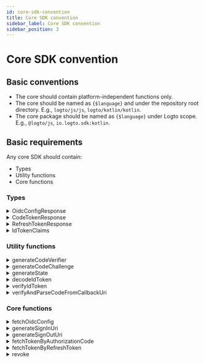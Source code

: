 ```yaml
---
id: core-sdk-convention
title: Core SDK convention
sidebar_label: Core SDK convention
sidebar_position: 3
---
```


# Core SDK convention

## Basic conventions

- The core should contain platform-independent functions only.
- The core should be named as `{$language}` and under the repository root directory. E.g., `logto/js/js`, `logto/kotlin/kotlin`.
- The core package should be named as `{$language}` under Logto scope. E.g., `@logto/js`, `io.logto.sdk:kotlin`.

## Basic requirements

Any core SDK should contain:

- Types
- Utility functions
- Core functions

### Types

<details>
  <summary>OidcConfigResponse</summary>

The configuration of the identity provider, which can be retrieved via `/oidc/.well-known/openid-configuration` API.

**Properties**

| Name                  | Type     |
| --------------------- | -------- |
| authorizationEndpoint | `string` |
| tokenEndpoint         | `string` |
| endSessionEndpoint    | `string` |
| revocationEndpoint    | `string` |
| jwksUri               | `string` |
| issuer                | `string` |

</details>

<details>
  <summary>CodeTokenResponse</summary>

The response data of `/oidc/token` (by authorization code).

**Properties**

| Name         | Type     | Required |
| ------------ | -------- | -------- |
| accessToken  | `string` | ✅       |
| refreshToken | `string` |          |
| idToken      | `string` | ✅       |
| scope        | `string` | ✅       |
| expiresIn    | `number` | ✅       |

</details>

<details>
  <summary>RefreshTokenResponse</summary>

The response data of `/oidc/token` (by refresh token) when refreshing tokens by a refresh token.

**Properties**

| Name         | Type     | Required |
| ------------ | -------- | -------- |
| accessToken  | `string` | ✅       |
| refreshToken | `string` | ✅       |
| idToken      | `string` |          |
| scope        | `string` | ✅       |
| expiresIn    | `number` | ✅       |

</details>

<details>
  <summary>IdTokenClaims</summary>

Claims carried by the id token.

**Properties**

| Name     | Type     | Required |
| -------- | -------- | -------- |
| sub      | `string` | ✅       |
| aud      | `string` | ✅       |
| exp      | `number` | ✅       |
| iat      | `number` | ✅       |
| iss      | `string` | ✅       |
| atHash   | `string` |          |
| username | `string` |          |
| name     | `string` |          |
| avatar   | `string` |          |

</details>

### Utility functions

<details>
  <summary>generateCodeVerifier</summary>

Generate a code verifier.  
The length of the code verifier is hardcoded as 64.  
The return value MUST be encrypted to an URL-safe base64 format string.

**Reference**

- [PKCE](https://oauth.net/2/pkce/)

**Parameters**

None.

**Return Type**

`string`

</details>

<details id="generatecodeverifier">
  <summary>generateCodeChallenge</summary>

Generate a code challenge based on a code verifier.  
This method encrypts the code verifier and returns the result in a URL-safe Base64 format.  
We hardcode the encryption algorithm as `SHA-256` in Logto V1.

**Reference**

- [PKCE](https://oauth.net/2/pkce/)

**Parameters**

| Name         | Type     | Notes                             |
| ------------ | -------- | --------------------------------- |
| codeVerifier | `string` | Generated by generateCodeVerifier |

**Return Type**

`string`

</details>

<details>
  <summary>generateState</summary>

"State" is used to prevent the CSRF attack.  
The length of the "state" is hardcoded as 64.  
The result string to be returned MUST be encrypted to an URL-safe base64 format string.

**Reference**

- [CSRF](https://datatracker.ietf.org/doc/html/rfc6749#section-10.12)

**Parameters**

None.

**Return Type**

`string`

</details>

<details>
  <summary>decodeIdToken</summary>

Decode an ID Token without secret verification.  
Return an `IdTokenClaims` which carries all the token claims in the payload section.

**Parameters**

| Name  | Type     |
| ----- | -------- |
| token | `string` |

**Return Type**

`IdTokenClaims`

**Throws**

- The `token` is not a valid JWT.

</details>

<details>
  <summary>verifyIdToken</summary>

Verify if an ID Token is legal.

**Verify Signing Key**

OIDC supported the JSON Web Key Set.
This function accepts a `JsonWebKeySet` object from a 3rd-party library (jose) for verification.

```json
// JsonWebKeySet example
{
  "keys": [
    {
      "kty": "RSA",
      "use": "sig",
      "kid": "xxxx",
      "e": "xxxx",
      "n": "xxxx"
    }
  ]
}
```

**Verify Claims**

- Verify the `iss` in the ID Token matches the issuer of this token.
- Verify the `aud` (audience) Claim is equal to the client ID.
- Verify that the current time is before the expiry time.
- Verify that the issued at time (`iat`) is not more than +/- 1 minute on the current time.

**Reference**

- [OpenID connect core - ID Token Validation](https://openid.net/specs/openid-connect-core-1_0.html#IDTokenValidation)

**Parameters**

| Name     | Type            |
| -------- | --------------- |
| idToken  | `string`        |
| clientId | `string`        |
| issuer   | `string`        |
| jwks     | `JsonWebKeySet` |

**Return Type**

`void`

**Throws**

- Verify signing key failed
- Verify claims failed

</details>

<details>
  <summary>verifyAndParseCodeFromCallbackUri</summary>

Verify the sign-in callbackUri is legal and return the `code` extracted from callbackUri.

**Verify Callback URI**

- Verify the `callbackUri` should start with `redirectUri`
- Verify there is no `error` in the `callbackUri` (Refer to [Error Response](https://datatracker.ietf.org/doc/html/rfc6749#section-4.1.2.1) in redirect URI).
- Verify the `callbackUri` contains `state`, which should equal to the `state` value you specified in `generateSignInUri`.
- Verify the `callbackUri` contains the parameter value `code`, which you will use when requesting to `/oidc/token` (by refresh token).

**Parameters**

| Name        | Type     |
| ----------- | -------- |
| callbackUri | `string` |
| redirectUri | `string` |
| state       | `string` |

**Return Type**

`string`

**Throws**

- Verifications failed

</details>

### Core functions

<details>
  <summary>fetchOidcConfig</summary>

Return `OidcConfigResponse` by requesting to `/oidc/.well-known/openid-configuration`.

**Parameters**

| Name     | Type     | Notes                     |
| -------- | -------- | ------------------------- |
| endpoint | `string` | The OIDC service endpoint |

**Return Type**

`OidcConfigResponse`

**Throws**

- Fetch failed

</details>

<details>
  <summary>generateSignInUri</summary>

**Parameters**

| Name                  | Type       | Required | Notes                                                             |
| --------------------- | ---------- | -------- | ----------------------------------------------------------------- |
| authorizationEndpoint | `string`   | ✅       |                                                                   |
| clientId              | `string`   | ✅       |                                                                   |
| redirectUri           | `string`   | ✅       |                                                                   |
| codeChallenge         | `string`   | ✅       |                                                                   |
| state                 | `string`   | ✅       |                                                                   |
| scopes                | `string[]` |          | The implementation may vary according to language specifications. |
| resources             | `string[]` |          | The implementation may vary according to language specifications. |
| prompt                | `string`   |          | Default: `consent`.                                               |

The URL will be generated based on `authorizationEndpoint` and contains the following query params:

**Sign-In Url Query Parameters**

| Query Key             | Required | Notes                                                                                                            |
| --------------------- | -------- | ---------------------------------------------------------------------------------------------------------------- |
| client_id             | ✅       |                                                                                                                  |
| redirect_uri          | ✅       |                                                                                                                  |
| code_challenge        | ✅       |                                                                                                                  |
| code_challenge_method | ✅       | Hardcoded as S256.                                                                                               |
| state                 | ✅       |                                                                                                                  |
| scope                 | ✅       | scope always contains openid and offline_access, even the input scope provides a null or empty scope value.      |
| resource              |          | We can add resource to uri more than once, the backend will convert them as a list. e.g. `resource=a&resource=b` |
| response_type         | ✅       | Hardcoded as code.                                                                                               |
| prompt                | ✅       |                                                                                                                  |

**Return Type**

`string`

</details>

<details>
  <summary>generateSignOutUri</summary>

**Parameters**

| Name                  | Type     | Required |
| --------------------- | -------- | -------- |
| endSessionEndpoint    | `string` | ✅       |
| idToken               | `string` | ✅       |
| postLogoutRedirectUri | `string` |          |

The URL to be generated will be based on `endSessionEndpoint` and contain the following query parameters:

**Sign-Out Url Query Parameters**

| Query Key                | Required | Notes                                         |
| ------------------------ | -------- | --------------------------------------------- |
| id_token_hint            | ✅       | the inputed `idToken` parameter               |
| post_logout_redirect_uri |          | the inputed `postLogoutRedirectUri` parameter |

**Return Type**

`string`

</details>

<details>
  <summary>fetchTokenByAuthorizationCode</summary>

Fetch a token (`CodeTokenResponse`) by requesting to `/oidc/token` (by authorization code).

**Parameters**

| Name          | Type     | Required |
| ------------- | -------- | -------- |
| tokenEndpoint | `string` | ✅       |
| code          | `string` | ✅       |
| codeVerifier  | `string` | ✅       |
| clientId      | `string` | ✅       |
| redirectUri   | `string` | ✅       |
| resource      | `string` |          |

**HTTP Request**

- Endpoint: `/oidc/token`
- Method: `POST`
- Content-Type: `application/x-www-form-urlencoded`
- Payload:

| Query Key     | Type                           | Required |
| ------------- | ------------------------------ | -------- |
| grant_type    | `string: 'authorization_code'` | ✅       |
| code          | `string`                       | ✅       |
| code_verifier | `string`                       | ✅       |
| client_id     | `string`                       | ✅       |
| redirect_uri  | `string`                       | ✅       |
| resource      | `string`                       |          |

**Return Type**

`CodeTokenResponse`

**Throws**

- Fetch failed

</details>

<details>
  <summary>fetchTokenByRefreshToken</summary>

Fetch a token (`RefreshTokenTokenResponse`) via `/oidc/token` (by refresh token).

**Parameters**

| Name          | Type       | Required |
| ------------- | ---------- | -------- |
| tokenEndpoint | `string`   | ✅       |
| clientId      | `string`   | ✅       |
| refreshToken  | `string`   | ✅       |
| resource      | `string`   |          |
| scopes        | `string[]` |          |

**HTTP Request**

- Endpoint: `/oidc/token`
- Method: `POST`
- Content-Type: `application/x-www-form-urlencoded`
- Payload:

| Query Key     | Type                      | Required | Notes                                                                   |
| ------------- | ------------------------- | -------- | ----------------------------------------------------------------------- |
| grant_type    | `string: 'refresh_token'` | ✅       |                                                                         |
| refresh_token | `string`                  | ✅       |                                                                         |
| client_id     | `string`                  | ✅       |                                                                         |
| resource      | `string`                  |          |                                                                         |
| scope         | `string`                  |          | we join the `scopes` values with space to construct this `scope` string |

**Return Type**

`RefreshTokenTokenResponse`

**Throws**

- Fetch failed

</details>

<details>
  <summary>revoke</summary>

Request to `/oidc/token/revocation` API to notify the authorization server that a previously obtained refresh or access token is no longer needed.

**Parameters**

| Name               | Type     | Notes               |
| ------------------ | -------- | ------------------- |
| revocationEndpoint | `string` |                     |
| clientId           | `string` |                     |
| token              | `string` | token to be revoked |

**HTTP Request**

- Endpoint: `/oidc/token/revocation`
- Method: `POST`
- Content-Type: `application/x-www-form-urlencoded`
- Payload:

| Query Key | Type     |
| --------- | -------- |
| client_id | `string` |
| token     | `string` |

**Return Type**

`void`

**Throws**

- Revoke failed

</details>
